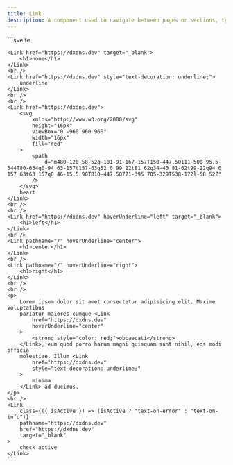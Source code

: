 ```yaml
---
title: Link
description: A component used to navigate between pages or sections, typically rendering an anchor (`<a>`) element with support for styling and accessibility.
---
```


<Tabs>
  <TabItem label="Preview">
    <LinkPreview />
  </TabItem>
  <TabItem label="Usage">
    ```svelte
    <script lang="ts">
        import { Link } from "@dxdns/feflow"
    </script>

    <Link href="https://dxdns.dev" target="_blank">
        <h1>none</h1>
    </Link>
    <br />
    <Link href="https://dxdns.dev" style="text-decoration: underline;">
        underline
    </Link>
    <br />
    <br />
    <Link href="https://dxdns.dev">
        <svg
            xmlns="http://www.w3.org/2000/svg"
            height="16px"
            viewBox="0 -960 960 960"
            width="16px"
            fill="red"
        >
            <path
                d="m480-120-58-52q-101-91-167-157T150-447.5Q111-500 95.5-544T80-634q0-94 63-157t157-63q52 0 99 22t81 62q34-40 81-62t99-22q94 0 157 63t63 157q0 46-15.5 90T810-447.5Q771-395 705-329T538-172l-58 52Z"
            />
        </svg>
        heart
    </Link>
    <br />
    <br />
    <Link href="https://dxdns.dev" hoverUnderline="left" target="_blank">
        <h1>left</h1>
    </Link>
    <br />
    <Link pathname="/" hoverUnderline="center">
        <h1>center</h1>
    </Link>
    <br />
    <Link pathname="/" hoverUnderline="right">
        <h1>right</h1>
    </Link>
    <br />
    <br />
    <p>
        Lorem ipsum dolor sit amet consectetur adipisicing elit. Maxime voluptatibus
        pariatur maiores cumque <Link
            href="https://dxdns.dev"
            hoverUnderline="center"
        >
            <strong style="color: red;">obcaecati</strong>
        </Link>, eum quod porro harum magni quisquam sunt nihil, eos modi officia
        molestiae. Illum <Link
            href="https://dxdns.dev"
            style="text-decoration: underline;"
        >
            minima
        </Link> ad ducimus.
    </p>
    <br />
    <Link
        class={({ isActive }) => (isActive ? "text-on-error" : "text-on-info")}
        pathname="https://dxdns.dev"
        href="https://dxdns.dev"
        target="_blank"
    >
        check active
    </Link>
    ```
  </TabItem>
</Tabs>